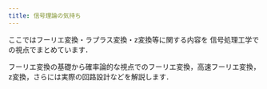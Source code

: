 ```yaml
---
title: 信号理論の気持ち
---
```


ここではフーリエ変換・ラプラス変換・z変換等に関する内容を
信号処理工学での視点でまとめています．

フーリエ変換の基礎から確率論的な視点でのフーリエ変換，高速フーリエ変換，z変換，さらには実際の回路設計などを解説します．


<DocCardList />